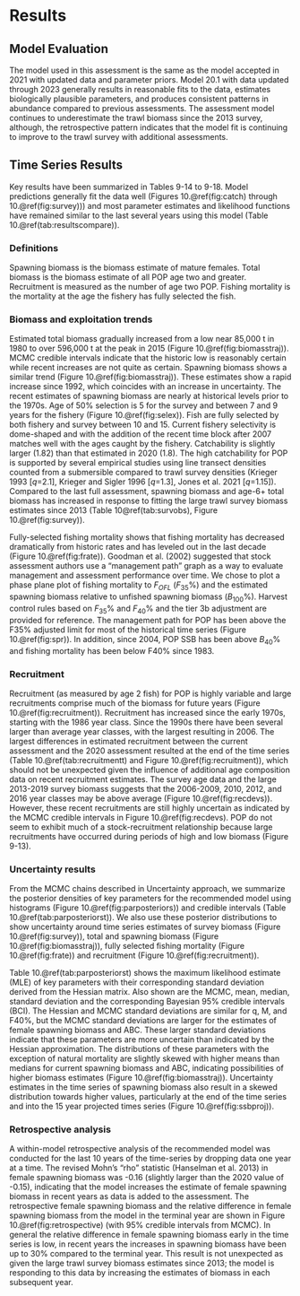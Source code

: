 # Results

## Model Evaluation
The model used in this assessment is the same as the model accepted in 2021 with updated data and parameter priors. Model 20.1 with data updated through 2023 generally results in reasonable fits to the data, estimates biologically plausible parameters, and produces consistent patterns in abundance compared to previous assessments. The assessment model continues to underestimate the trawl biomass since the 2013 survey, although, the retrospective pattern indicates that the model fit is continuing to improve to the trawl survey with additional assessments. 


## Time Series Results

Key results have been summarized in Tables 9-14 to 9-18. Model predictions generally fit the data well (Figures 10.\@ref(fig:catch) through 10.\@ref(fig:survey))) and most parameter estimates and likelihood functions have remained similar to the last several years using this model (Table 10.\@ref(tab:resultscompare)).

### Definitions

Spawning biomass is the biomass estimate of mature females. Total biomass is the biomass estimate of all POP age two and greater. Recruitment is measured as the number of age two POP. Fishing mortality is the mortality at the age the fishery has fully selected the fish. 

### Biomass and exploitation trends

Estimated total biomass gradually increased from a low near 85,000 t in 1980 to over 596,000 t at the peak in 2015 (Figure 10.\@ref(fig:biomasstraj)). MCMC credible intervals indicate that the historic low is reasonably certain while recent increases are not quite as certain. Spawning biomass shows a similar trend (Figure 10.\@ref(fig:biomasstraj)). These estimates show a rapid increase since 1992, which coincides with an increase in uncertainty. The recent estimates of spawning biomass are nearly at historical levels prior to the 1970s. Age of 50% selection is 5 for the survey and between 7 and 9 years for the fishery (Figure 10.\@ref(fig:selex)). Fish are fully selected by both fishery and survey between 10 and 15. Current fishery selectivity is dome-shaped and with the addition of the recent time block after 2007 matches well with the ages caught by the fishery. Catchability is slightly larger (1.82) than that estimated in 2020 (1.8). The high catchability for POP is supported by several empirical studies using line transect densities counted from a submersible compared to trawl survey densities (Krieger 1993 [$q$=2.1], Krieger and Sigler 1996 [$q$=1.3], Jones et al. 2021 [$q$=1.15]). Compared to the last full assessment, spawning biomass and age-6+ total biomass has increased in response to fitting the large trawl survey biomass estimates since 2013 (Table 10\@ref(tab:survobs), Figure 10.\@ref(fig:survey)).

Fully-selected fishing mortality shows that fishing mortality has decreased dramatically from historic rates and has leveled out in the last decade (Figure 10.\@ref(fig:frate)). Goodman et al. (2002) suggested that stock assessment authors use a “management path” graph as a way to evaluate management and assessment performance over time. We chose to plot a phase plane plot of fishing mortality to $F_{OFL}$ ($F_{35}$%) and the estimated spawning biomass relative to unfished spawning biomass ($B_{100}$%). Harvest control rules based on $F_{35}$% and $F_{40}$% and the tier 3b adjustment are provided for reference. The management path for POP has been above the F35% adjusted limit for most of the historical time series (Figure 10.\@ref(fig:spr)). In addition, since 2004, POP SSB has been above $B_{40}$% and fishing mortality has been below F40% since 1983. 

### Recruitment

Recruitment (as measured by age 2 fish) for POP is highly variable and large recruitments comprise much of the biomass for future years (Figure 10.\@ref(fig:recruitment)). Recruitment has increased since the early 1970s, starting with the 1986 year class. Since the 1990s there have been several larger than average year classes, with the largest resulting in 2006. The largest differences in estimated recruitment between the current assessment and the 2020 assessment resulted at the end of the time series (Table  10.\@ref(tab:recruitmentt) and Figure 10.\@ref(fig:recruitment)), which should not be unexpected given the influence of additional age composition data on recent recruitment estimates. The survey age data and the large 2013-2019 survey biomass suggests that the 2006-2009, 2010, 2012, and 2016 year classes may be above average (Figure 10.\@ref(fig:recdevs)). However, these recent recruitments are still highly uncertain as indicated by the MCMC credible intervals in Figure 10.\@ref(fig:recdevs). POP do not seem to exhibit much of a stock-recruitment relationship because large recruitments have occurred during periods of high and low biomass (Figure 9-13).

### Uncertainty results

From the MCMC chains described in Uncertainty approach, we summarize the posterior densities of key parameters for the recommended model using histograms (Figure 10.\@ref(fig:parposteriors)) and credible intervals (Table 10.\@ref(tab:parposteriorst)). We also use these posterior distributions to show uncertainty around time series estimates of survey biomass (Figure 10.\@ref(fig:survey)), total and spawning biomass (Figure 10.\@ref(fig:biomasstraj)), fully selected fishing mortality (Figure 10.\@ref(fig:frate)) and recruitment (Figure 10.\@ref(fig:recruitment)).

Table 10.\@ref(tab:parposteriorst) shows the maximum likelihood estimate (MLE) of key parameters with their corresponding standard deviation derived from the Hessian matrix. Also shown are the MCMC, mean, median, standard deviation and the corresponding Bayesian 95% credible intervals (BCI). The Hessian and MCMC standard deviations are similar for q, M, and F40%, but the MCMC standard deviations are larger for the estimates of female spawning biomass and ABC. These larger standard deviations indicate that these parameters are more uncertain than indicated by the Hessian approximation. The distributions of these parameters with the exception of natural mortality are slightly skewed with higher means than medians for current spawning biomass and ABC, indicating possibilities of higher biomass estimates (Figure 10.\@ref(fig:biomasstraj)). Uncertainty estimates in the time series of spawning biomass also result in a skewed distribution towards higher values, particularly at the end of the time series and into the 15 year projected times series (Figure 10.\@ref(fig:ssbproj)).

### Retrospective analysis

A within-model retrospective analysis of the recommended model was conducted for the last 10 years of the time-series by dropping data one year at a time. The revised Mohn’s “rho” statistic (Hanselman et al. 2013) in female spawning biomass was -0.16 (slightly larger than the 2020 value of -0.15), indicating that the model increases the estimate of female spawning biomass in recent years as data is added to the assessment. The retrospective female spawning biomass and the relative difference in female spawning biomass from the model in the terminal year are shown in Figure 10.\@ref(fig:retrospective) (with 95% credible intervals from MCMC). In general the relative difference in female spawning biomass early in the time series is low, in recent years the increases in spawning biomass have been up to 30% compared to the terminal year. This result is not unexpected as given the large trawl survey biomass estimates since 2013; the model is responding to this data by increasing the estimates of biomass in each subsequent year.
